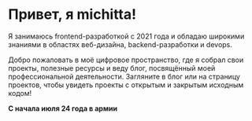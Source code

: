 # Привет, я michitta!

Я занимаюсь frontend-разработкой с 2021 года и обладаю
широкими знаниями в областях веб-дизайна, backend-разработки и devops.

Добро пожаловать в моё цифровое пространство, где я собрал свои проекты, полезные
ресурсы и веду блог, посвящённый моей профессиональной деятельности. Загляните в
блог или на страницу проектов, чтобы увидеть проекты с открытым и закрытым исходным
кодом!

**С начала июля 24 года в армии**
